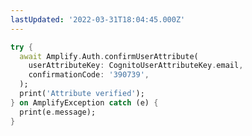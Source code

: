 ```yaml
---
lastUpdated: '2022-03-31T18:04:45.000Z'
---
```

```dart
try {
  await Amplify.Auth.confirmUserAttribute(
    userAttributeKey: CognitoUserAttributeKey.email,
    confirmationCode: '390739',
  );
  print('Attribute verified');
} on AmplifyException catch (e) {
  print(e.message);
}
```
